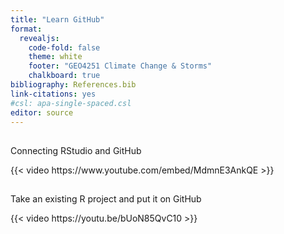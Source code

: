 ```yaml
---
title: "Learn GitHub"
format: 
  revealjs:
    code-fold: false
    theme: white
    footer: "GEO4251 Climate Change & Storms"
    chalkboard: true
bibliography: References.bib
link-citations: yes
#csl: apa-single-spaced.csl
editor: source
---
```


## 
Connecting RStudio and GitHub

{{< video https://www.youtube.com/embed/MdmnE3AnkQE >}}

## 

Take an existing R project and put it on GitHub

{{< video https://youtu.be/bUoN85QvC10 >}}


